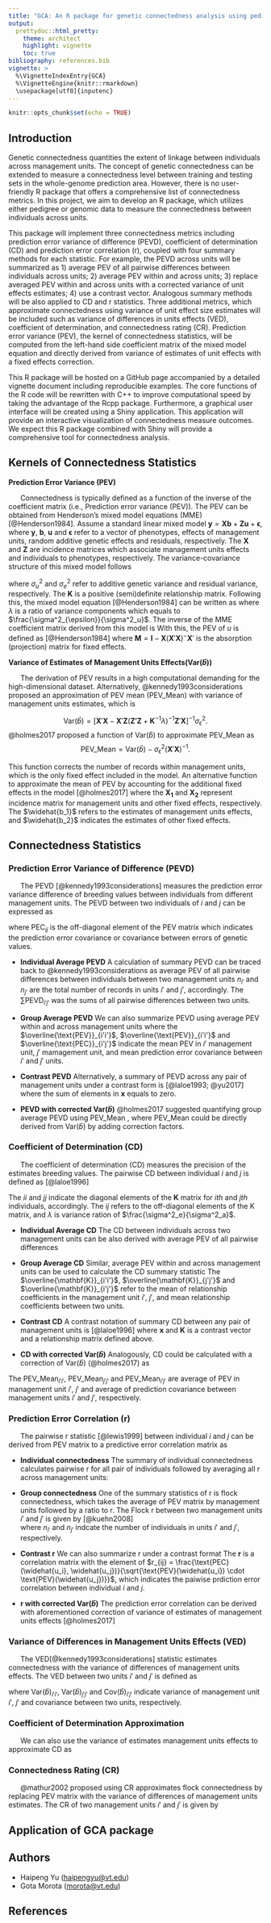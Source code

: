 ```yaml
---
title: "GCA: An R package for genetic connectedness analysis using pedigree and genomic data"
output: 
  prettydoc::html_pretty:
    theme: architect
    highlight: vignette
    toc: true
bibliography: references.bib
vignette: >
  %\VignetteIndexEntry{GCA}
  %\VignetteEngine{knitr::rmarkdown}
  \usepackage[utf8]{inputenc}
---
```


```r
knitr::opts_chunk$set(echo = TRUE)
```

## Introduction
Genetic connectedness quantities the extent of linkage between individuals across management units. The concept of genetic connectedness can be extended to measure a connectedness level between training and testing sets in the whole-genome prediction area. However, there is no user-friendly R package that offers a comprehensive list of connectedness metrics. In this project, we aim to develop an R package, which utilizes either pedigree or genomic data to measure the connectedness between individuals across units.

This package will implement three connectedness metrics including prediction error variance of difference (PEVD), coefficient of determination (CD) and prediction error correlation (r), coupled with four summary methods for each statistic. 
For example, the PEVD across units will be summarized as 1) average PEV of all pairwise differences between individuals across units; 2) average PEV within and across units; 3) replace averaged PEV within and across units with a corrected variance of unit effects estimates; 4) use a contrast vector. Analogous summary methods will be also applied to CD and r statistics. Three additional metrics, which approximate connectedness using variance of unit effect size estimates will be included such as variance of differences in units effects (VED), coefficient of determination, and connectedness rating (CR). Prediction error variance (PEV), the kernel of connectedness statistics, will be computed from the left-hand side coefficient matrix of the mixed model equation and directly derived from variance of estimates of unit effects with a fixed effects correction.

This R package will be hosted on a GitHub page accompanied by a detailed vignette document including reproducible examples. The core functions of the R code will be rewritten with C++ to improve computational speed by taking the advantage of the Rcpp package. Furthermore, a graphical user interface will be created using a Shiny application. This application will provide an interactive visualization of connectedness measure outcomes. We expect this R package combined with Shiny will provide a comprehensive tool for connectedness analysis. 


## Kernels of Connectedness Statistics
**Prediction Error Variance (PEV)**

|       Connectedness is typically defined as a function of the inverse of the coefficient matrix (i.e., Prediction error variance (PEV)). The PEV can be obtained from Henderson's mixed model equations (MME) [@Henderson1984]. Assume a standard linear mixed model $\mathbf{y} = \mathbf{Xb} + \mathbf{Zu} + \boldsymbol{\epsilon}$, where $\mathbf{y}$, $\mathbf{b}$, $\mathbf{u}$ and $\boldsymbol{\epsilon}$ refer to a vector of phenotypes, effects of management units, random additive genetic effects and residuals, respectively. The $\mathbf{X}$ and $\mathbf{Z}$ are incidence matrices which associate management units effects and individuals to phenotypes, respectively. The variance-covariance structure of this mixed model follows 
\begin{align*}
\begin{pmatrix}
\mathbf{y} \\
\mathbf{u} \\
\mathbf{\boldsymbol{\epsilon}}
\end{pmatrix} 
&\sim 
N \left [
\begin{pmatrix}
\mathbf{Xb}\\
0 \\
0
\end{pmatrix}, 
\begin{pmatrix}
\mathbf{ZK}\sigma^2_u \mathbf{Z}' + \mathbf{I}\sigma^2_{\epsilon} & \mathbf{ZK}\sigma^2_u & \mathbf{I}\sigma^2_{\epsilon} \\
\mathbf{KZ'}\sigma^2_u  & \mathbf{K}\sigma^2_u & 0 \\
\mathbf{I}\sigma^2_{\epsilon} & 0 & \mathbf{I}\sigma^2_{\epsilon}
\end{pmatrix}
  \right ] .
\end{align*}
where $\sigma^2_u$ and $\sigma^2_e$ refer to additive genetic variance and residual variance, respectively. The $\mathbf{K}$ is a positive (semi)definite relationship matrix. Following this, the mixed model equation [@Henderson1984] can be written as 
\begin{align}
\begin{bmatrix}
\mathbf{X'X} & \mathbf{X'Z} \\
\mathbf{Z'X}  & \mathbf{Z'Z + K^{-1}\lambda}
\end{bmatrix}
\begin{bmatrix}
\mathbf{\widehat{b}}\\
\mathbf{\widehat{u}}
\end{bmatrix}
\mathbf{=}
\begin{bmatrix}
\mathbf{X'y} \\
\mathbf{Z'y}
\end{bmatrix}
\label{MMEeq}
\end{align}
where $\lambda$ is a ratio of variance components which equals to $\frac{\sigma^2_{\epsilon}}{\sigma^2_u}$.
The inverse of the MME coefficient matrix derived from this model is 
\begin{align*}
\mathbf{C}^{-1} &= 
\begin{bmatrix}
 \mathbf{X'X} &      \mathbf{X'Z} \\
    \mathbf{Z'X} &     \mathbf{Z'Z} +  \mathbf{K}^{-1} \lambda  
 \end{bmatrix}^{-1} \\
&= 
\begin{bmatrix}
    \mathbf{C}^{11} & \mathbf{C}^{12} \\
     \mathbf{C}^{21} & \mathbf{C}^{22} 
\end{bmatrix}.
\end{align*}
With this, the PEV of $u$ is defined as [@Henderson1984] 
\begin{align*}
\text{PEV}(u) &= \text{Var}(\widehat{u} - u) \\ 
&= \text{Var}(u | \widehat{u}) \\ 
&= (\mathbf{Z'MZ} + \mathbf{K}^{-1} \lambda)^{-1} \sigma^2_{\epsilon} \\
&= \mathbf{C}^{22} \sigma^2_{\epsilon}, 
\end{align*}
where $\mathbf{M} = \mathbf{I} - \mathbf{X}(\mathbf{X}' \mathbf{X})^{-}\mathbf{X}'$ is the absorption (projection) matrix for fixed effects. 

**Variance of Estimates of Management Units Effects(Var($\widehat{b}$))**

|       The derivation of PEV results in a high computational demanding for the high-dimensional dataset. Alternatively, @kennedy1993considerations proposed an approximation of PEV mean (PEV_Mean) with variance of management units estimates, which is 
$$ \text{Var}(\widehat{b}) = [\mathbf{X}' \mathbf{X} - \mathbf{X}' \mathbf{Z}(\mathbf{Z'Z} + \mathbf{K}^{-1} \lambda)^{-1}\mathbf{Z}' \mathbf{X}]^{-1}\sigma^2_{\epsilon}.$$
@holmes2017 proposed a function of $\text{Var}(\widehat{b})$ to approximate PEV_Mean as
$$ \text{PEV_Mean} = \text{Var}(\widehat{b}) - \sigma^2_{\epsilon} (\mathbf{X}' \mathbf{X})^{-1}.$$

This function corrects the number of records within management units, which is the only fixed effect included in the model. An alternative function to approximate the mean of PEV by accounting for the additional fixed effects in the model [@holmes2017]
\begin{align}
\text{PEV_Mean} &= \text{Var}(\widehat{b_1}) - \sigma^2_{\epsilon} (\mathbf{X_1}' \mathbf{X_1})^{-1} \\
& + (\mathbf{X_1}'\mathbf{X_1})^{-1}\mathbf{X_1}'\mathbf{X_2}\text{Var}(\widehat{b_2})\mathbf{X_2}'\mathbf{X_1}(\mathbf{X_1}'\mathbf{X_1})^{-1} \\
& + (\mathbf{X_1}'\mathbf{X_1})^{-1}\mathbf{X_1}'\mathbf{X_2}\text{Cov}(\widehat{b_2}, \widehat{b_1}) \\
& + \text{Cov}(\widehat{b_1}, \widehat{b_2})\mathbf{X_2}'\mathbf{X_1}(\mathbf{X_1}'\mathbf{X_1})^{-1}
\end{align}
where the $\mathbf{X_1}$ and $\mathbf{X_2}$ represent incidence matrix for management units and other fixed effects, respectively. The $\widehat{b_1}$ refers to the estimates of management units effects, and $\widehat{b_2}$ indicates the estimates of other fixed effects.

## Connectedness Statistics
### Prediction Error Variance of Difference (PEVD)
|       The PEVD [@kennedy1993considerations] measures the prediction error variance difference of breeding values between individuals from different management units. The PEVD between two individuals of $i$ and $j$ can be expressed as
\begin{align*} 
 \text{PEVD}(\widehat{u_i} - \widehat{u_j})  &= [ \text{PEV}(\widehat{u_i}) + \text{PEV}(\widehat{u_j}) - 2  \text{PEC}(\widehat{u_i}, \widehat{u_j})]  \\
 &= (\mathbf{C}^{22}_{ii} - \mathbf{C}^{22}_{ij} - \mathbf{C}^{22}_{ji} + \mathbf{C}^{22}_{jj}) \sigma^2_{\epsilon} \\
&= (\mathbf{C}^{22}_{ii}  + \mathbf{C}^{22}_{jj} - 2\mathbf{C}^{22}_{ij}) \sigma^2_{\epsilon} , 
\end{align*}
where PEC$_{ij}$ is the off-diagonal element of the PEV matrix which indicates the prediction error covariance or covariance between errors of genetic values.

- **Individual Average PEVD** 
A calculation of summary PEVD can be traced back to @kennedy1993considerations as average PEV of all pairwise differences between individuals between two management units 
\begin{align*}
\text{PEVD}_{i'j'} &= \frac{1}{n_{i'} \cdot n_{j'}} \sum \text{PEVD}_{i'j'} ,
\end{align*} 
$n_{i'}$ and $n_{j'}$ are the total number of records in units $i'$ and $j'$, accordingly. The $\sum \text{PEVD}_{i'j'}$ was the sums of all pairwise differences between two units.

- **Group Average PEVD** 
We can also summarize PEVD using average PEV within and across management units
\begin{align*}
\text{PEVD}_{i'j'} &= \overline{\text{PEV}}_{i'i'} + \overline{\text{PEV}}_{j'j'} -2\overline{\text{PEC}}_{i'j'},
\end{align*}
where the $\overline{\text{PEV}}_{i'i'}$, $\overline{\text{PEV}}_{i'i'}$ and $\overline{\text{PEC}}_{i'j'}$ indicate the mean PEV in $i'$ management unit, $j'$ mamagement unit, and mean prediction error covariance between $i'$ and $j'$ units.

- **Contrast PEVD**
Alternatively, a summary of PEVD across any pair of management units under a contrast form is [@laloe1993; @yu2017]  
\begin{align*}
\text{PEVD}(\mathbf{x}) &= \mathbf{x}' \mathbf{C}^{22} \mathbf{x} \sigma^2_{\epsilon},
\end{align*} 
where the sum of elements in $\mathbf{x}$ equals to zero. 

- **PEVD with corrected $\text{Var}(\widehat{b})$**
@holmes2017 suggested quantifying group average PEVD using PEV_Mean
\begin{align*}
\text{PEVD}_{i'j'} &= \text{PEV_Mean}_{i'i'} + \text{PEV_Mean}_{j'j'} -2\text{PEV_Mean}_{i'j'},
\end{align*}
, where PEV_Mean could be directly derived from $\text{Var}(\widehat{b})$ by adding correction factors. 


### Coefficient of Determination (CD)
|       The coefficient of determination (CD) measures the precision of the estimates breeding values. The pairwise CD between individual $i$ and $j$ is defined as [@laloe1996]
\begin{align*}
\text{CD}_{ij} &= \frac{\text{Var}(\mathbf{u}) - \text{Var}(\mathbf{u}|\mathbf{\widehat{u}})}{\text{Var}(\mathbf{u})} \\
&= 1 - \frac{\text{Var}(\mathbf{u}|\mathbf{\widehat{u}})}{\text{Var}(\mathbf{u})} \\
&= 1 - \lambda \frac{\mathbf{C}^{22}_{ii} + \mathbf{C}^{22}_{jj} - 2\mathbf{C}^{22}_{ij} }{\mathbf{K}_{ii} + \mathbf{K}_{jj} - 2\mathbf{K}_{ij}},
\end{align*}
The $ii$ and $jj$  indicate the diagonal elements of the $\mathbf{K}$ matrix for $ith$ and $jth$ individuals, accordingly. The $ij$ refers to the off-diagonal elements of the K matrix, and $\lambda$ is variance ration of $\frac{\sigma^2_e}{\sigma^2_a}$.

- **Individual Average CD** The  CD between individuals across two management units can be also derived with average PEV of all pairwise differences 
\begin{align*}
\text{CD}_{i'j'} &= 1 - \frac{\frac{1}{n_{i'} \cdot n_{j'}} \cdot \sigma^2_e \cdot \sum \mathbf{(C^{22}}_{i'i'} + \mathbf{C^{22}}_{j'j'} - 2\mathbf{C^{22}}_{i'j'})}{\frac{1}{n_{i'} \cdot n_{j'}} \cdot \sigma^2_u \cdot \sum (\mathbf{K}_{i'i'} + \mathbf{K}_{j'j'} - 2\mathbf{K}_{i'j'})}\\
&= 1 - \frac{\frac{1}{n_{i'} \cdot n_{j'}}\sum \text{PEVD}_{i' j'}}{\frac{1}{n_{i'} \cdot n_{j'}} \cdot \sigma^2_u \cdot \sum (\mathbf{K}_{i'i'} + \mathbf{K}_{j'j'} - 2\mathbf{K}_{i'j'})}\\
&= 1 - \frac{\sum \text{PEVD}_{i'j'}}{\sigma^2_u \cdot \sum (\mathbf{K}_{i'i'} + \mathbf{K}_{j'j'} - 2\mathbf{K}_{i'j'})}.
\end{align*}

- **Group Average CD** Similar, average PEV within and across management units can be used to calculate the CD summary statistic 
\begin{align*}
\text{CD}_{i'j'} &= 1 - \frac{\sigma^2_e \cdot \overline{\mathbf{C^{22}}}_{i'i'} + \overline{\mathbf{C^{22}}}_{j'j'} -2\overline{\mathbf{C^{22}}}_{i'j'}}{\sigma^2_u \cdot  (\overline{\mathbf{K}}_{i'i'} + \overline{\mathbf{K}}_{j'j'} - 2\overline{\mathbf{K}}_{i'j'})}\\
&= 1 - \frac{\overline{\text{PEV}}_{i'i'} + \overline{\text{PEV}}_{j'j'} -2\overline{\text{PEC}}_{i'j'}}{\sigma^2_u \cdot (\overline{\mathbf{K}}_{i'i'} + \overline{\mathbf{K}}_{j'j'} - 2\overline{\mathbf{K}}_{i'j'})}\\
&= 1 - \frac{\text{PEVD}_{i'j'}}{\sigma^2_u \cdot (\overline{\mathbf{K}}_{i'i'} + \overline{\mathbf{K}}_{j'j'} - 2\overline{\mathbf{K}}_{i'j'})}.
\end{align*}
The $\overline{\mathbf{K}}_{i'i'}$, $\overline{\mathbf{K}}_{j'j'}$ and $\overline{\mathbf{K}}_{i'j'}$ refer to the mean of relationship coefficients in the management unit $i'$, $j'$, and mean relationship coefficients between two units.

- **Contrast CD** 
A contrast notation of summary CD between any pair of management units is [@laloe1996]
\begin{align*}
\text{CD}(\mathbf{x}) &= 1 - \frac{\text{Var}(\mathbf{x}'\mathbf{u}|\mathbf{\widehat{u}})}{\text{Var}(\mathbf{x}'\mathbf{u})} \\
&= 1- \lambda \frac{\mathbf{x}' \mathbf{C}^{22} \mathbf{x} }{ \mathbf{x}' \mathbf{K} \mathbf{x}}\\
&= 1- \frac{\mathbf{x}' \mathbf{C}^{22} \mathbf{x} \cdot \sigma^2_e }{ \mathbf{x}' \mathbf{K} \mathbf{x} \cdot \sigma^2_u}\\
&= 1- \frac{\text{PEVD(x)}}{ \mathbf{x}' \mathbf{K} \mathbf{x} \cdot \sigma^2_u},
\end{align*}
where $\mathbf{x}$ and $\mathbf{K}$ is a contrast vector and a relationship matrix defined above. 

- **CD with corrected $\text{Var}(\widehat{b})$**
Analogously, CD could be calculated with a correction of $\text{Var}(\widehat{b})$ (@holmes2017) as 
\begin{align*}
\text{CD}_{i'j'} &= 1 - \frac{\sigma^2_e \cdot \overline{\mathbf{C^{22}}}_{i'i'} + \overline{\mathbf{C^{22}}}_{j'j'} -2\overline{\mathbf{C^{22}}}_{i'j'}}{\sigma^2_u \cdot  (\overline{\mathbf{K}}_{i'i'} + \overline{\mathbf{K}}_{j'j'} - 2\overline{\mathbf{K}}_{i'j'})}\\
&= 1 - \frac{\text{PEV_Mean}_{i'i'} + \text{PEV_Mean}_{j'j'} -2\text{PEV_Mean}_{i'j'}}{\sigma^2_u \cdot (\overline{\mathbf{K}}_{i'i'} + \overline{\mathbf{K}}_{j'j'} - 2\overline{\mathbf{K}}_{i'j'})}.
\end{align*}

The $\text{PEV_Mean}_{i'i'}$, $\text{PEV_Mean}_{j'j'}$ and $\text{PEV_Mean}_{i'j'}$ are average of PEV in management unit $i'$, $j'$ and average of prediction covariance between management units $i'$ and $j'$, respectively. 

### Prediction Error Correlation (r)
|       The pairwise r statistic [@lewis1999] between individual $i$ and $j$ can be derived from PEV matrix to a predictive error correlation matrix as 
\begin{align*}
\text{r}_{ij} = \frac{\text{PEC}(\widehat{u_i}, \widehat{u_j})}{\sqrt{\text{PEV}(\widehat{u_i}) \cdot \text{PEV}(\widehat{u_j})}}.
\end{align*}

- **Individual connectedness**
The summary of individual connectedness calculates pairwise r for all pair of individuals followed by averaging all r across management units: 
\begin{align*}
\text{r}_{i'j'} = \frac{1}{n_{i'} \cdot n_{j'}} \cdot \sum{\frac{\text{PEC}(\widehat{u_{i'}}, \widehat{u_{j'}})}{\sqrt{\text{PEV}(\widehat{u_{i'}}) \cdot \text{PEV}(\widehat{u_{j'}})}}}.
\end{align*}

- **Group connectedness**
One of the summary statistics of r is flock connectedness, which takes the average of PEV matrix by management units followed by a ratio to r. The Flock r between two management units $i'$ and $j'$ is given by [@kuehn2008]  
\begin{align*}
\text{r}_{i'j'} &= \frac{\overline{\text{PEC}}_{i'j'}}{\sqrt{\overline{\text{PEV}}_{i'i'} \cdot \overline{\text{PEV}}_{j'j'}}}\\
&=\frac{ 1/n_{i'} \sum \text{PEC}_{i' j'} 1/n_{j'}}{   \sqrt{ (1/n_{i'})^2 \sum \text{PEV}_{i' i'} \cdot (1/n_{j'})^2 \sum \text{PEV}_{j' j'} }   } \\
&= \frac{ \sum \text{PEC}_{i' j'} }{   \sqrt{  \sum \text{PEV}_{i' i'} \cdot  \sum \text{PEV}_{j' j'} }   }, 
\end{align*}
where $n_{i'}$ and $n_{j'}$ indcate the number of individuals in units $i'$ and $j'$, respectively.

- **Contrast r** 
We can also summarize r under a contrast format 
\begin{align*}
\text{r}(\mathbf{x}) &= \mathbf{x}' \mathbf{rx}.  
\end{align*}
The $\mathbf{r}$ is a correlation matrix with the element of $r_{ij} = \frac{\text{PEC}(\widehat{u_i}, \widehat{u_j})}{\sqrt{\text{PEV}(\widehat{u_i}) \cdot \text{PEV}(\widehat{u_j})}}$, which indicates the paiwise prdiction error correlation between individual $i$ and $j$. 

- **r with corrected $\text{Var}(\widehat{b})$**
The prediction error correlation can be derived with aforementioned correction of variance of estimates of management units effects [@holmes2017] 
\begin{align*}
\text{r}_{i'j'} &= \frac{\text{PEV_Mean}_{i'j'}}{\sqrt{\text{PEV_Mean}_{i' i'} \cdot \text{PEV_Mean}_{j' j'}}}. 
\end{align*}

### Variance of Differences in Management Units Effects (VED)
|       The VED[@kennedy1993considerations] statistic estimates connectedness with the variance of differences of management units effects. The VED between two units $i'$ and $j'$ is defined as
\begin{align*}
\text{VED}_{i'j'} &=
\text{Var}(\widehat{b})_{i'i'} + \text{Var}(\widehat{b})_{j'j'} - 2\text{Cov}(\widehat{b})_{i'j'},
\end{align*}
where Var$(\widehat{b})_{i'i'}$, Var$(\widehat{b})_{j'j'}$ and Cov$(\widehat{b})_{i'j'}$ indicate variance of management unit $i'$, $j'$ and covariance between two units, respectively. 

### Coefficient of Determination Approximation
|       We can also use the variance of estimates management units effects to approximate CD as 
\begin{align*}
\text{CD}_{i'j'} &= 1 - \frac{\text{Var}(\widehat{b})_{i'i'} + \text{Var}(\widehat{b})_{j'j'} - 2\text{Cov}(\widehat{b})_{i'j'}}{\sigma^2_u \cdot (\overline{\mathbf{K}}_{i'i'} + \overline{\mathbf{K}}_{j'j'} - 2\overline{\mathbf{K}}_{i'j'})}.
\end{align*}


### Connectedness Rating (CR)
|       @mathur2002 proposed using CR approximates flock connectedness by replacing PEV matrix with the variance of differences of management units estimates. The CR of two management units $i'$ and $j'$ is given by
\begin{align*}
\text{CR}_{i'j'} &=
\frac{\text{Cov}(\widehat{b})_{i'j'} }{ \sqrt{ \text{Var}(\widehat{b})_{i'i'} \cdot  \text{Var}(\widehat{b})_{j'j'}}}.
\end{align*}

## Application of GCA package
## Authors
- Haipeng Yu (<haipengyu@vt.edu>)
- Gota Morota (<morota@vt.edu>) 

## References 
